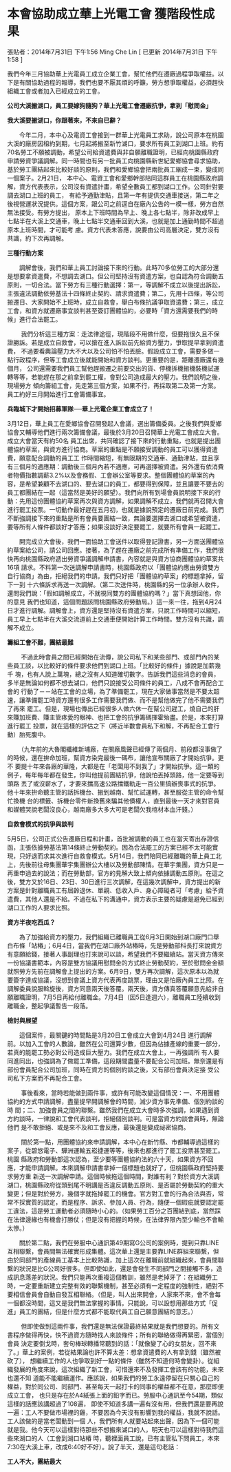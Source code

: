 # 本會協助成立華上光電工會 獲階段性成果

張貼者：2014年7月31日 下午1:56 Ming Che Lin  [ 已更新 2014年7月31日 下午1:58 ]

我們今年三月協助華上光電員工成立企業工會，幫忙他們在遷廠過程爭取權益。以下是有關協助過程的報導，我們也要不厭其煩的呼籲，勞方想爭取權益，必須趕快組織工會或者加入已經成立的工會。

  

**公司大溪搬湖口，員工要嫁狗隨狗？華上光電工會遷廠抗爭，拿到「慰問金」**



**我大溪要搬湖口，你跟著來，不來自已辭？**

　　今年二月，本中心及電資工會接到一群華上光電員工求助，說公司原本在桃園大溪的廠房因租約到期，七月起將搬至新竹湖口，要求所有員工到湖口上班。約有70名勞工不願被調動，希望公司給資遣費與非自願離職證明，已經向桃園縣政府申請勞資爭議調解。同一時間也有另一批員工向桃園縣新世紀愛鄉協會尋求協助，基於勞工團結起來比較好談的原則，我們和愛鄉協會把兩批員工綑成一束，變成同一個案子。2月21日， 本中心、電資工會和愛鄉幹部陪同這群員工在桃園縣政府調解，資方代表表示，公司沒有資遣計畫，希望全數員工都到湖口工作。公司針對要調去湖口上班的員工， 有給予通勤津貼，且第一年有提供交通車接送，第二年之後視營運狀況提供。這個方案，跟公司之前逕自在廠內公告的一模一樣，勞方自然無法接受。有勞方提出， 原本上下班時間為早上、晚上各七點半，除非改成早上七點半在大溪上交通車，晚上七點半交通車回到大溪，也就是加上通勤時間不超過原本上班時間，才可能考 慮。資方代表未答應，說要由公司高層決定，雙方沒有共識，約下次再調解。

**三種行動方案**

　　調解會後，我們和華上員工討論接下來的行動。此時70多位勞工的大部分還是想要拿資遣費，不想調去湖口。但公司堅持沒有資遣方案，也自認為符合調動五原則，一切合法。當下勞方有三種行動選擇：第一，等調解不成立以後提出訴訟，主張違法調動依勞基法十四條終止契約、請求資遣費；第二，先用十四條，等公司搬遷日、大家開始不上班時，成立自救會，舉白布條抗議爭取資遣費；第三，成立工會，和資方就遷廠事宜談判甚至簽訂團體協約，必要時「資方還需要我們的時候」進行合法罷工。

　 　我們分析這三種方案：走法律途徑，現階段不用做什麼，但要拖很久且不保證勝訴。若是成立自救會，可以搶在進入訴訟前先給資方壓力，爭取提早拿到資遣費， 不過要看輿論壓力大不大以及公司怕不怕丟臉。假設成立工會，需要多做一點行政程序，但等工會成立後就能開始和資方談判。更重要的是，距離遷廠還有幾個月， 公司還需要我們員工幫他趕搬遷之前要交出的貨、停機拆機搬機裝機試運轉等等，若能趕在那之前拿到罷工權，會對公司造成最大的壓力。我們說明之後，現場勞方 傾向籌組工會，先走第三個方案，如果不行，再採取第二及第一方案。員工約好三月開始進行工會籌備事宜。

**兵臨城下才開始招募軍隊──華上光電企業工會成立了！**

3月12日，華上員工在愛鄉協會召開發起人會議，選出籌備委員。之後我們與愛鄉協會又輔導他們進行兩次籌備會議，最後於3月20日召開華上光電工會成立大會。成立大會當天有約50名 員工出席，共同確認了接下來的行動重點，也就是提出團體協約草案，與資方進行協商。草案的重點是不願接受調動的員工可以獲得資遣費，願意配合調動的員工工 作時間縮短，有無限期的交通車、通勤津貼，並且享有三個月的適應期：調動後三個月內若不適應，可再選擇被資遣。另外還有依消費者物價指數調薪3.2%以及會務假、工會辦公室等要求。整個團體協約草案的內容，是希望兼顧不去湖口的、要去湖口的員工，都要得到保障，並且讓要不要去的員工都團結在一起（這當然是美好的願望）。我們向所有到場會員說明接下來的行動：先用這份團體協約草案再次與資方調解，如果調解不成立，我們就再召開大會進行罷工投票。一切動作最好趕在五月初，也就是據說預定的遷廠日前完成。我們不斷強調接下來的重點是所有會員要團結一致，無論要選擇去湖口或希望被資遣，要等所有人條件都談好才答應；如果沒談好決定要罷工，就要所有會員一起罷工。

　　開完成立大會後，我們一面協助工會送件以取得登記證書，另一方面送團體協約草案給公司，請公司回應。接著，為了趕在遷廠之前完成所有準備工作，我們很快再向桃園縣政府遞出勞資爭議調解申請書，內容就是與資方協商團體協約草案共16項 請求。不料第一次送調解申請書時，桃園縣政府以「團體協約應由勞資雙方自行協商」為由，拒絕我們的申請。我們只好把「團體協約草案」的標題拿掉，留下一到 十六條訴求再送一次調解。（第二次送件時，桃園縣的另一位承辦人收件，還問我們說：「假如調解成立，不就視同雙方的團體協約嗎？」當下真想回他，你的意見 我們也知道，這個問題該問桃園縣政府勞動局。）這一來一往，拖到4月24日才進行調解。調解會上，資方還是堅持沒有資遣方案，只說工作時間可以縮短，員工早上七點半在大溪交流道前上交通車便開始計算工作時間。雙方沒有共識，調解不成立。

**籌組工會不難，團結最難**

　 　不過此時會員之間已經開始在流傳，說公司私下和某些部門、或部門內的某些員工談，以比較好的條件要求他們到湖口上班。「比較好的條件」據說是加薪幾千 塊，也有人說上萬塊，總之沒有人知道確切數字。告訴我們這些消息的會員，多半是無論如何都不想去湖口，他們只說接受公司條件的員工，八成不會再配合工會的 行動了－－站在工會的立場，為了準備罷工，現在大家做事當然是不要太超速，讓準備罷工時資方還有很多工作需要我們做、而不是幫他做完了他不需要我們了再來 罷工。但是，現場也傳出已經很多人做六休一在幫公司趕工，燒自己的肝來賺加班費、賺主管疼愛的眼神、也把工會的抗爭籌碼揮霍殆盡。於是，本來打算進行罷工 投票，就在這樣的評估之下（將近半數會員私下和解，不再配合工會行動）胎死腹中。

　 　（九年前的大魯閣纖維新埔廠，在關廠風聲已經傳了兩個月、前段都沒事做了的時候，還在拚命加班，幫資方染完最後一碼布，讓他宣布關廠了才開始抗爭。更不 要提十年來各廠的華隆，大都是在「老闆用不到我了」才開始抗爭。這一類的例子，每年每年都在發生，你叫他提前團結抗爭，他說怕丟掉頭路，他一定要等到頭路 丟了或沒薪水了，才要來擋高速公路擋鐵軌走一百公里搞辦喪事式的抗爭。他十年來拚命聽主管的話拆機台、搬到越南、幫忙試運轉，甚至服從主管的命令幫忙換機 台的標籤、拆機台零件新換舊來騙其他債權人，直到最後一天才來對官員和媒體哭說老闆沒良心，越南廠多大多大可是老闆欠我棺材本血汗錢。）

**自救會模式的抗爭與談判**

5月5日，公司正式公告遷廠日程和計畫，首批被調動的員工也在當天寄出存證信函，主張依據勞基法第14條終止勞動契約。因為合法罷工的方案已經不太可能實現，只好退而求其次進行自救會模式。5月14日，我們陪同已經離職的華上員工北上，先後前往母集團華宇集團辦公大樓以及勞動部陳情。在華宇集團，資方只是一再重申過去的說法；而在勞動部，官方的見解大致上傾向依據調動五原則。在這之後，雙方又於16日、23日、30日進行三次調解，在這幾次調解中，資方提出的新方案是針對離職員工有屆齡退休、單親、低收入戶、身心障礙者可「考慮」給予資遣費，其他人還是不給。不過在私下的溝通中，資方表示主要的疑慮是避免已經到湖口工作的人要求比照。

**資方半夜吃西瓜？**

　　為了加強給資方的壓力，我們組織已離職員工從6月3日開始到湖口廠門口舉白布條「站樁」；6月4日，當我們在湖口廠外站樁時，先是勞動部科長打來說資方有意願給錢，接著人事副理也打來說可以談，希望我們不要繼續站。當天資方傳來一份協議書範本，內容是雙方協議用慰問金的方式終止勞動契約，至於慰問金金額就照勞方先前在調解會上提出的方案。6月9日，雙方再次調解，這次原本以為就要簽字達成協議，沒想到會議上資方代表再度跳票，理由又是怕廠內員工比照。在調解委員說服斡旋後，資方同意兩天後答覆。兩天後，資方傳真答覆願意先給非自願離職證明，7月5日再給付離職金。7月4日（因5日逢週六），離職員工陸續收到離職金，整起爭議暫告一段落。

**檢討與展望**

　　這個案件，最關鍵的時間點是3月20日工會成立大會到4月24日 進行調解前。以加入工會的人數論，雖然在公司還算少數，但因為佔據產線的重要一部分，若真的能罷工勢必對公司造成巨大壓力。我們在成立大會上，一再強調所 有人要同進同出，也強調為了做罷工準備，這段期間盡量不要配合公司加班。無奈還是有部份會員配合公司加班，同時在資方的個別約談之後，又有部份會員決定接 受公司私下方案而不再配合工會。

　 　事後看來，當時若能做到兩件事，或許有可能改變這個情況：一、不用團體協約的方式申請調解，盡量提早開調解會的時間，減少資方事先準備、個別約談的時 間；二、加強會員之間的聯繫。雖然我們在成立大會時多次強調，如果遇到資方約談時，一律說和工會代表談判，拒絕個別談判。可是當資方約談會員時，無論他們 是不敢拒絕、或是來不及和工會反應，最後還是變成祕密協商。

　 　關於第一點，用團體協約來申請調解，本中心在新竹縣、市都輔導過這樣的案子，從碧悠電子、驊洲運輸五崧捷運等等，後來也都進行了罷工投票甚至罷工。桃園 縣政府和勞動部這次認為，至少要等團體協約法的六十天，如果資方不回應，才能申請調解。本來調解申請書拿掉一個標題也就好了，但桃園縣政府堅持要求勞方重 新送一次調解申請。這個時候拖這個時間，對誰有利？對於資方大溪調湖口，桃園縣政府從頭到尾不明講是否違反調動五原則、是否屬於勞動契約的重大變更；但是對於勞方，幾個字就拖掉罷工的機會。官方對工會的行為合法與否，常常不採實質的認定，而是程序、訴求、參加人員、行為，隨便一個瑕疵就要認定罷工違法，這是勞工運動者必須隨時小心的。（如果勞工百分之百團結到底，當然踩在法律邊緣也有機會打勝仗；但是沒有把握的時候，在法律界限內至少輸也不會輸太慘。）

　　關於第二點，我們在勞服中心通訊第49期寫G公司的案例時，提到只靠LINE互相聯繫，會員間無法確實形成集體。這次華上還是主要靠LINE群組來聯繫，但由於同部門的產線員工基本上比較熟識，加上這次在離職前就組織起來，會員間聯繫的狀況是比G公司好很多。但即使如此，還是會發生不同部門之間接觸不多，造成訊息落差的狀況。我們只能再次重複這個教訓，雖然是老掉牙了：在組織勞工時，一定要重新建立完整有效的聯繫機制，甚至必須有一定程度的強制性，絕對不要相信會員會自動自發互相聯絡。（但是，叫人出來開會，人家來不來，會不會每一個都沒時間，這又是我們無法掌握的事情。只能說，可以設想用那些方式「促進」員工的團結，但是什麼方式都不能取代員工自己願意團結的意志。）

　 　但即使做到這兩件事，我們還是無法保證最終結果就是我們想要的。所有文書程序做得再快，快不過資方隨時找人來談條件；所有的聯絡做得再緊密，當個別會員 決定要倒戈時，套句棒球轉播常聽到的話：「就像變了心的女朋友，回不來了。」華上的案例，若從結果論也許不算太差：想拿資遣費的人有拿到錢（雖然被砍了）， 想繼續工作的人也爭取到好一點的條件（雖然不知道何時會變卦）。從組織發展的角度來說，這次組織了新工會，可惜還來不及發揮工會該有的功能，未來也還不知 道能不能繼續運作。應該說，如果我們的勞工永遠停留在只關心自己的權益，對於同公司、同部門、甚至每天一起打卡的同事的權益都不在意，那麼即便成立工會， 也只是存在於A4紙張上面的鉛字而已。勞服中心通訊至今54期，類似這樣的話應該講超過了108遍， 即使不知道多講一遍有沒有用，但我們還是要再說一遍：工人不要做市場裡的雞，不要因為今天沒有影響到我的權益，我就不說話。工人該做的是當老闆動到一個 人，我們所有人就要站起來出聲，因為下一個可能就是我。他今天可以這樣對待那些不想搬來湖口的人，明天也可以這樣對待我們這些來湖口的人（工會到湖口站樁 時，聽裡面員工說，已有主管私下問員工，本來7:30在大溪上車，改成6:40好不好）。說了半天，還是這句老話：

**工人不大，團結最大**
